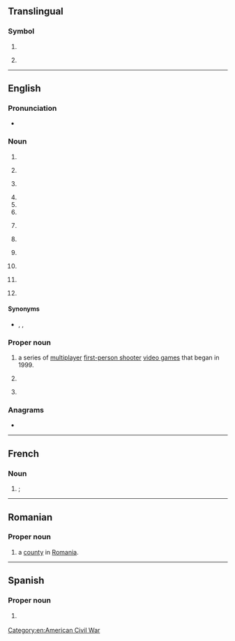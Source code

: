 {{also|Appendix:Variations of "cs"}}
==Translingual==

===Symbol===
{{mul-symbol}}

# {{ISO 3166|1|2|obs=1|Czechoslovakia|from=1974|to=1993}}
# {{ISO 3166|1|2|obs=1|Serbia and Montenegro|from=2003|to=2006}}
#: {{syn|mul|SCG|qq1={{w|ISO 3166-1 alpha-3|alpha-3 2003{{ndash}}2006}}|YU|qq2=1992{{ndash}}2003}}


----

==English==

===Pronunciation===
* {{audio|en|En-au-CS.ogg|Audio (AU)}}

===Noun===
{{en-noun|?}}

# {{initialism of|en|computer science}}
# {{lb|en|anatomy}} {{initialism of|en|coronary sinus}}
# {{lb|en|vulgar|slang}} {{initialism of|en|cocksucker}}
# {{initialism of|en|customer service}}
# {{initialism of|en|controlled substance}}
# {{initialism of|en|child support}}
# {{lb|en|baseball}} {{initialism of|en|caught stealing}} {{i|especially as a statistic}}
# {{lb|en|telecommunications}} {{initialism of|en|[[w:Circuit switching|circuit-switched]]}}
# {{lb|en|UK|police}} {{initialism of|en|{{w|chief superintendent}}}}
# {{lb|en|biology}} {{init of|en|circumsporozoite}}
# {{lb|en|wine}} {{initialism of|en|Cabernet Sauvignon}}
# {{lb|en|psychology}} {{initialism of|en|[[conditioned]] [[stimulus]]}}
#: {{cot|en|US}}

====Synonyms====
* {{sense|chief superintendent}} {{l|en|Ch Supt}}, {{l|en|Ch. Supt.}}, {{l|en|CSP}}

===Proper noun===
{{en-proper noun}}

# {{lb|en|computer games}} {{initialism of|en|{{w|Counter-Strike}}|dot=:}} a series of [[multiplayer]] [[first-person shooter]] [[video game]]s that began in 1999.
# {{lb|en|linguistics}} {{initialism of|en|Church Slavonic}}
# {{lb|en|historical}} {{init of|en|Confederate States}}

===Anagrams===
* {{anagrams|en|a=cs|S.C.|SC|Sc|Sc.|sc|sc.}}

[[Category:en:American Civil War]]

----

==French==

===Noun===
{{fr-noun|m}}

# {{m|en|SC|gloss=soccer club}}; {{initialism of|fr|[[club]] de [[soccer]]}}
#: {{syn|fr|CF}}

----

==Romanian==

===Proper noun===
{{head|ro|proper noun}}

# {{abbreviation of|ro|Caraș-Severin|dot=,}} a [[county]] in [[Romania]].

----

==Spanish==

===Proper noun===
{{es-proper noun}}

# {{abbreviation of|es|nodot=1|Chiapas}} {{gloss|Mexican state}}